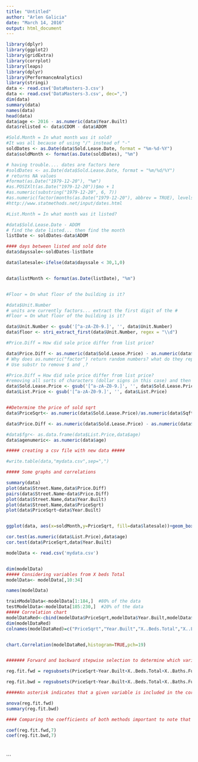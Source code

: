 ```yaml
---
title: "Untitled"
author: "Arlen Galicia"
date: "March 14, 2016"
output: html_document
---
```

```r
library(dplyr)
library(ggplot2)
library(gridExtra)
library(corrplot)
library(leaps)
library(dplyr)
library(PerformanceAnalytics)
library(stringi)
data <- read.csv('DataMasters-3.csv')
data <- read.csv('DataMasters-3.csv', dec=",")
dim(data)
summary(data)
names(data)
head(data)
data$age <- 2016 - as.numeric(data$Year.Built)
data$relisted <- data$CDOM - data$ADOM

#Sold.Month = In what month was it sold?
#It was all because of using "/" instead of "-"
soldDates <- as.Date(data$Sold.Lease.Date, format = "%m-%d-%Y")
data$soldMonth <- format(as.Date(soldDates), "%m") 

# having trouble.... dates are factors here
#soldDates <- as.Date(data$Sold.Lease.Date, format = "%m/%d/%Y")
# returns NA values
#format(as.Date("1979-12-20"), "%m") 
#as.POSIXlt(as.Date("1979-12-20"))$mo + 1 
#as.numeric(substring("1979-12-20", 6, 7)) 
#as.numeric(factor(months(as.Date("1979-12-20"), abbrev = TRUE), levels = month.abb)) 
#http://www.statmethods.net/input/dates.html

#List.Month = In what month was it listed?

#data$Sold.Lease.Date - ADOM
# find the date listed... then find the month
listDate <- soldDates-data$ADOM

#### days between listed and sold date 
data$dayssale<-soldDates-listDate

data$latesale<-ifelse(data$dayssale < 30,1,0)


data$listMonth <- format(as.Date(listDate), "%m")


#Floor = On what floor of the building is it?

#data$Unit.Number
# units are currently factors... extract the first digit of the # 
#Floor = On what floor of the building is it?

data$Unit.Number <- gsub('[^a-zA-Z0-9.]', '', data$Unit.Number)
data$floor <- stri_extract_first(data$Unit.Number, regex = "\\d")

#Price.Diff = How did sale price differ from list price?

data$Price.Diff <- as.numeric(data$Sold.Lease.Price) - as.numeric(data$List.Price) # does not work
# Why does as.numeric("factor") return random numbers? what do they represent?
# Use substr to remove $ and ,?

#Price.Diff = How did sale price differ from list price?
#removing all sorts of characters (dollar signs in this case) and then changing as numeric 
data$Sold.Lease.Price <- gsub('[^a-zA-Z0-9.]', '', data$Sold.Lease.Price)
data$List.Price <- gsub('[^a-zA-Z0-9.]', '', data$List.Price)


##Determine the price of sold sqrt 
data$PriceSqrt<- as.numeric(data$Sold.Lease.Price)/as.numeric(data$Sqft.Total)

data$Price.Diff <- as.numeric(data$Sold.Lease.Price) - as.numeric(data$List.Price)

#data$fgr<- as.data.frame(data$List.Price,data$age)
data$agenumeric<- as.numeric(data$age)

##### creating a csv file with new data #####

#write.table(data,"mydata.csv",sep=",")

##### Some graphs and correlations 

summary(data)
plot(data$Street.Name,data$Price.Diff)
pairs(data$Street.Name~data$Price.Diff)
plot(data$Street.Name,data$Year.Built)
plot(data$Street.Name,data$PriceSqrt)
plot(data$PriceSqrt~data$Year.Built)


ggplot(data, aes(x=soldMonth,y=PriceSqrt, fill=data$latesale))+geom_boxplot()+facet_wrap(~Street.Name)

cor.test(as.numeric(data$List.Price),data$age)
cor.test(data$PriceSqrt,data$Year.Built)

modelData <- read.csv('mydata.csv')


dim(modelData)
##### Considering variables from X beds Total
modelData<- modelData[,10:34]

names(modelData)

trainModelData<-modelData[1:184,]  #80% of the data
testModelData<-modelData[185:230,]  #20% of the data
##### Correlation chart 
modelDataRed<-cbind(modelData$PriceSqrt,modelData$Year.Built,modelData$X..Beds.Total,modelData$X..Living,modelData$floor,modelData$ADOM,modelData$List.Price)
dim(modelDataRed)
colnames(modelDataRed)=c("PriceSqrt","Year.Built","X..Beds.Total","X..Living","floor","ADOM","List.Price")


chart.Correlation(modelDataRed,histogram=TRUE,pch=19)


####### Forward and backward stepwise selection to determine which variables should be considered to project the sqrt price (SoldPrice/Sqrt total), The following variables have been connsidered since dates were analyzed day by day within this method

reg.fit.fwd = regsubsets(PriceSqrt~Year.Built+X..Beds.Total+X..Baths.Full+X..Baths.Half+X..Living+X..Garage.Spaces+X..Living+listMonth+soldMonth+floor+ADOM+CDOM+List.Price+Price.Diff+dayssale, data=trainModelData, method="forward")

reg.fit.bwd = regsubsets(PriceSqrt~Year.Built+X..Beds.Total+X..Baths.Full+X..Baths.Half+X..Living+X..Garage.Spaces+X..Living+listMonth+soldMonth+floor+ADOM+CDOM+List.Price+Price.Diff+dayssale, data=trainModelData, method="backward")

#####An asterisk indicates that a given variable is included in the corresponding model

anova(reg.fit.fwd)
summary(reg.fit.bwd)

#### Comparing the coefficients of both methods important to note that  the values and variables selected are the same whether use fwd or bwd??? Is that ok???

coef(reg.fit.fwd,7)
coef(reg.fit.bwd,7)




```




```

